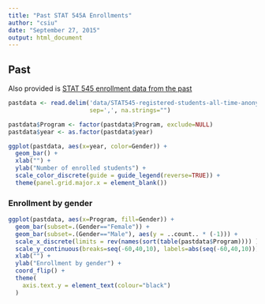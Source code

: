 ```yaml
---
title: "Past STAT 545A Enrollments"
author: "csiu"
date: "September 27, 2015"
output: html_document
---
```


## Past

Also provided is [STAT 545 enrollment data from the past](https://github.com/STAT545-UBC/STAT545-UBC.github.io/blob/master/course-admin/history/STAT545-registered-students-all-time-anonymized.csv)

```r
pastdata <- read.delim('data/STAT545-registered-students-all-time-anonymized.csv', 
                       sep=',', na.strings="")

pastdata$Program <- factor(pastdata$Program, exclude=NULL)
pastdata$year <- as.factor(pastdata$year)
```

```r
ggplot(pastdata, aes(x=year, color=Gender)) + 
  geom_bar() + 
  xlab("") + 
  ylab("Number of enrolled students") +
  scale_color_discrete(guide = guide_legend(reverse=TRUE)) +
  theme(panel.grid.major.x = element_blank())
```

### Enrollment by gender

```r
ggplot(pastdata, aes(x=Program, fill=Gender)) +
  geom_bar(subset=.(Gender=="Female")) +
  geom_bar(subset=.(Gender=="Male"), aes(y = ..count.. * (-1))) +
  scale_x_discrete(limits = rev(names(sort(table(pastdata$Program)))) ) + 
  scale_y_continuous(breaks=seq(-60,40,10), labels=abs(seq(-60,40,10))) +
  xlab("") +
  ylab("Enrollment by gender") +
  coord_flip() +
  theme(
    axis.text.y = element_text(colour="black")
  )
```

